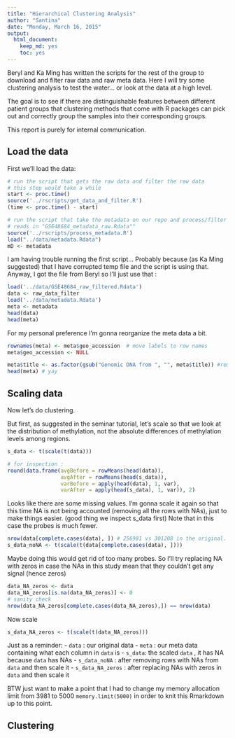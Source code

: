 ```yaml
---
title: "Hierarchical Clustering Analysis"
author: "Santina"
date: "Monday, March 16, 2015"
output: 
  html_document:
    keep_md: yes
    toc: yes
---
```


Beryl and Ka Ming has written the scripts for the rest of the group to download and filter raw data and raw meta data. Here I will try some clustering analysis to test the water... or look at the data at a high level.

The goal is to see if there are distinguishable features between different patient groups that clustering methods that come with R packages can pick out and correctly group the samples into their corresponding groups. 

This report is purely for internal communication. 

## Load the data

First we'll load the data:

```r
# run the script that gets the raw data and filter the raw data
# this step would take a while 
start <- proc.time()
source('../rscripts/get_data_and_filter.R')
(time <- proc.time() - start)

# run the script that take the metadata on our repo and process/filter it 
# reads in "GSE48684_metadata_raw.Rdata""
source('../rscripts/process_metadata.R')
load("../data/metadata.Rdata")
mD <- metadata
```

I am having trouble running the first script... Probably because (as Ka Ming suggested) that I have corrupted temp file and the script is using that. Anyway, I got the file from Beryl so I'll just use that : 

```r
load('../data/GSE48684_raw_filtered.Rdata')
data <- raw_data_filter
load('../data/metadata.Rdata')
meta <- metadata
head(data)
head(meta)
```

For my personal preference I'm gonna reorganize the meta data a bit. 

```r
rownames(meta) <- meta$geo_accession  # move labels to row names
meta$geo_accession <- NULL

meta$title <- as.factor(gsub("Genomic DNA from ", "", meta$title)) #remove redundant words 
head(meta) # yay
```

## Scaling data 

Now let's do clustering. 

But first, as suggested in the seminar tutorial, let's scale so that we look at the distribution of methylation, not the absolute differences of methylation levels among regions. 


```r
s_data <- t(scale(t(data))) 

# for inspection : 
round(data.frame(avgBefore = rowMeans(head(data)),
                 avgAfter = rowMeans(head(s_data)),
                 varBefore = apply(head(data), 1, var),
                 varAfter = apply(head(s_data), 1, var)), 2)

```

Looks like there are some missing values. I'm gonna scale it again so that this time NA is not being accounted (removing all the rows with NAs), just to make things easier. (good thing we inspect s_data first) 
Note that in this case the probes is much fewer.

```r
nrow(data[complete.cases(data), ]) # 256981 vs 301208 in the original. 
s_data_noNA <- t(scale(t(data[complete.cases(data), ])))
```
Maybe doing this would get rid of too many probes. So I'll try replacing NA with zeros in case the NAs in this study mean that they couldn't get any signal (hence zeros)

```r
data_NA_zeros <- data 
data_NA_zeros[is.na(data_NA_zeros)] <- 0
# sanity check
nrow(data_NA_zeros[complete.cases(data_NA_zeros),]) == nrow(data)
```

Now scale 

```r
s_data_NA_zeros <- t(scale(t(data_NA_zeros)))
```

Just as a reminder: 
- `data` : our original data
- `meta` : our meta data containing what each column in `data` is 
- `s_data`: the scaled `data` , it has NA because `data` has NAs
- `s_data_noNA` : after removing rows with NAs from `data` and then scale it 
- `s_data_NA_zeros` : after replacing NAs with zeros in `data` and then scale it 

BTW just want to make a point that I had to change my memory allocation limit from 3981 to 5000 `memory.limit(5000)` in order to knit this Rmarkdown up to this point. 

## Clustering 


